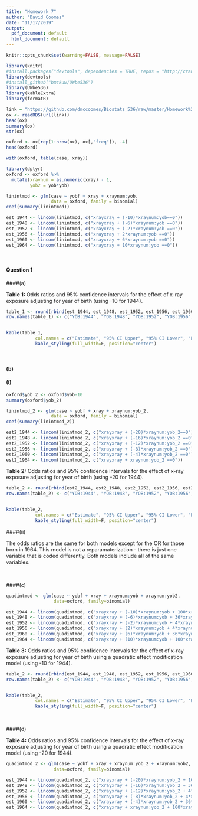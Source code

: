 ```yaml
---
title: "Homework 7"
author: "David Coomes"
date: "11/17/2019"
output:
  pdf_document: default
  html_document: default
---
```


```r
knitr::opts_chunk$set(warning=FALSE, message=FALSE)
```


```r

library(knitr)
#install.packages("devtools", dependencies = TRUE, repos = "http://cran.us.r-project.org")
library(devtools)
#install_github("bmckuw/UWbe536") 
library(UWbe536) 
library(kableExtra)
library(formatR)

```


```r

link = "https://github.com/dmccoomes/Biostats_536/raw/master/Homework%207/oxford.rds"
ox <- readRDS(url(link))
head(ox)
summary(ox)
str(ox)

oxford <- ox[rep(1:nrow(ox), ox[,"freq"]), -4]
head(oxford)

with(oxford, table(case, xray))

```

```r

library(dplyr)
oxford <- oxford %>%
  mutate(xraynum = as.numeric(xray) - 1,
         yob2 = yob*yob)

```



```r

linintmod <- glm(case ~ yobf + xray + xraynum:yob,
                 data = oxford, family = binomial)
coef(summary(linintmod))

```



```r

est_1944 <- lincom(linintmod, c("xrayxray + (-10)*xraynum:yob==0"))
est_1948 <- lincom(linintmod, c("xrayxray + (-6)*xraynum:yob ==0"))
est_1952 <- lincom(linintmod, c("xrayxray + (-2)*xraynum:yob ==0"))
est_1956 <- lincom(linintmod, c("xrayxray + 2*xraynum:yob ==0"))
est_1960 <- lincom(linintmod, c("xrayxray + 6*xraynum:yob ==0"))
est_1964 <- lincom(linintmod, c("xrayxray + 10*xraynum:yob ==0"))


```

<br>

#### Question 1 
####(a)

**Table 1:** Odds ratios and 95% confidence intervals for the effect of x-ray exposure adjusting for year of birth (using -10 for 1944).
```r

table_1 <- round(rbind(est_1944, est_1948, est_1952, est_1956, est_1960, est_1964),2)
row.names(table_1) <- c("YOB:1944", "YOB:1948", "YOB:1952", "YOB:1956", "YOB:1960", "YOB:1964")


kable(table_1,
           col.names = c("Estimate", "95% CI Upper", "95% CI Lower", "P-value")) %>%
           kable_styling(full_width=F, position="center")

```

<br>

#### (b)
#### (i)

```r

oxford$yob_2 <- oxford$yob-10
summary(oxford$yob_2)

```


```r

linintmod_2 <- glm(case ~ yobf + xray + xraynum:yob_2,
                 data = oxford, family = binomial)
coef(summary(linintmod_2))

```


```r

est2_1944 <- lincom(linintmod_2, c("xrayxray + (-20)*xraynum:yob_2==0"))
est2_1948 <- lincom(linintmod_2, c("xrayxray + (-16)*xraynum:yob_2 ==0"))
est2_1952 <- lincom(linintmod_2, c("xrayxray + (-12)*xraynum:yob_2 ==0"))
est2_1956 <- lincom(linintmod_2, c("xrayxray + (-8)*xraynum:yob_2 ==0"))
est2_1960 <- lincom(linintmod_2, c("xrayxray + (-4)*xraynum:yob_2 ==0"))
est2_1964 <- lincom(linintmod_2, c("xrayxray + xraynum:yob_2 ==0"))

```

**Table 2:** Odds ratios and 95% confidence intervals for the effect of x-ray exposure adjusting for year of birth (using -20 for 1944).

```r

table_2 <- round(rbind(est2_1944, est2_1948, est2_1952, est2_1956, est2_1960, est2_1964),2)
row.names(table_2) <- c("YOB:1944", "YOB:1948", "YOB:1952", "YOB:1956", "YOB:1960", "YOB:1964")


kable(table_2,
           col.names = c("Estimate", "95% CI Upper", "95% CI Lower", "P-value")) %>%
           kable_styling(full_width=F, position="center")

```

####(ii)

The odds ratios are the same for both models except for the OR for those born in 1964. This model is not a reparamaterization - there is just one variable that is coded differently. Both models include all of the same variables.


<br>

####(c)

```r

quadintmod <- glm(case ~ yobf + xray + xraynum:yob + xraynum:yob2,
                  data=oxford, family=binomial)

```


```r

est_1944 <- lincom(quadintmod, c("xrayxray + (-10)*xraynum:yob + 100*xraynum:yob2==0"))
est_1948 <- lincom(quadintmod, c("xrayxray + (-6)*xraynum:yob + 36*xraynum:yob2==0"))
est_1952 <- lincom(quadintmod, c("xrayxray + (-2)*xraynum:yob + 4*xraynum:yob2==0"))
est_1956 <- lincom(quadintmod, c("xrayxray + (2)*xraynum:yob + 4*xraynum:yob2 ==0"))
est_1960 <- lincom(quadintmod, c("xrayxray + (6)*xraynum:yob + 36*xraynum:yob2 ==0"))
est_1964 <- lincom(quadintmod, c("xrayxray + (10)*xraynum:yob + 100*xraynum:yob2 ==0"))

```

**Table 3:** Odds ratios and 95% confidence intervals for the effect of x-ray exposure adjusting for year of birth using a quadratic effect modification model (using -10 for 1944).

```r

table_2 <- round(rbind(est_1944, est_1948, est_1952, est_1956, est_1960, est_1964),2)
row.names(table_2) <- c("YOB:1944", "YOB:1948", "YOB:1952", "YOB:1956", "YOB:1960", "YOB:1964")


kable(table_2,
           col.names = c("Estimate", "95% CI Upper", "95% CI Lower", "P-value")) %>%
           kable_styling(full_width=F, position="center")

```

<br> 

####(d)

**Table 4:** Odds ratios and 95% confidence intervals for the effect of x-ray exposure adjusting for year of birth using a quadratic effect modification model (using -20 for 1944).


```r

quadintmod_2 <- glm(case ~ yobf + xray + xraynum:yob_2 + xraynum:yob2,
                  data=oxford, family=binomial)

```


```r

est_1944 <- lincom(quadintmod_2, c("xrayxray + (-20)*xraynum:yob_2 + 100*xraynum:yob2==0"))
est_1948 <- lincom(quadintmod_2, c("xrayxray + (-16)*xraynum:yob_2 + 36*xraynum:yob2==0"))
est_1952 <- lincom(quadintmod_2, c("xrayxray + (-12)*xraynum:yob_2 + 4*xraynum:yob2==0"))
est_1956 <- lincom(quadintmod_2, c("xrayxray + (-8)*xraynum:yob_2 + 4*xraynum:yob2 ==0"))
est_1960 <- lincom(quadintmod_2, c("xrayxray + (-4)*xraynum:yob_2 + 36*xraynum:yob2 ==0"))
est_1964 <- lincom(quadintmod_2, c("xrayxray + xraynum:yob_2 + 100*xraynum:yob2 ==0"))

```

